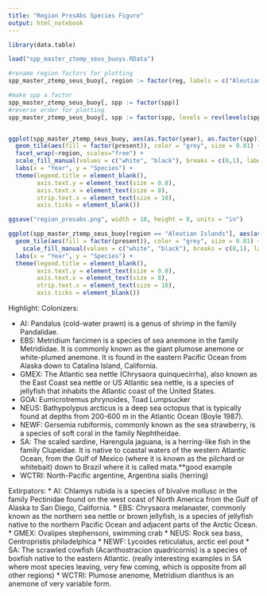```yaml
---
title: "Region PresAbs Species Figure"
output: html_notebook
---
```


```r
library(data.table)

load("spp_master_ztemp_seus_buoys.RData")
```

```r
#rename region factors for plotting
spp_master_ztemp_seus_buoy[, region := factor(reg, labels = c("Aleutian Islands", "Eastern Bering Sea", "Gulf of Mexico", "Gulf of Alaska", "Northeast US", "Newfoundland","Southeast US","Scotian Shelf" ,"West Coast Triennial"))]

#make spp a factor
spp_master_ztemp_seus_buoy[, spp := factor(spp)]
#reverse order for plotting
spp_master_ztemp_seus_buoy[, spp := factor(spp, levels = rev(levels(spp)))]


ggplot(spp_master_ztemp_seus_buoy, aes(as.factor(year), as.factor(spp))) + 
  geom_tile(aes(fill = factor(present)), color = "grey", size = 0.01) +
  facet_wrap(~region, scales="free") +
  scale_fill_manual(values = c("white", "black"), breaks = c(0,1), labels = c("Absent", "Present")) +
  labs(x = "Year", y = "Species") +
  theme(legend.title = element_blank(),
        axis.text.y = element_text(size = 0.8),
        axis.text.x = element_text(size = 8),
        strip.text.x = element_text(size = 10),
        axis.ticks = element_blank())

ggsave("region_presabs.png", width = 10, height = 8, units = "in")

ggplot(spp_master_ztemp_seus_buoy[region == "Aleutian Islands"], aes(as.factor(year), as.factor(spp))) + 
  geom_tile(aes(fill = factor(present)), color = "grey", size = 0.01) +
    scale_fill_manual(values = c("white", "black"), breaks = c(0,1), labels = c("Absent", "Present")) +
  labs(x = "Year", y = "Species") +
  theme(legend.title = element_blank(),
        axis.text.y = element_text(size = 0.8),
        axis.text.x = element_text(size = 8),
        strip.text.x = element_text(size = 10),
        axis.ticks = element_blank())

```

Highlight:
Colonizers:

* AI: Pandalus (cold-water prawn) is a genus of shrimp in the family Pandalidae. 
* EBS: Metridium farcimen is a species of sea anemone in the family Metridiidae. It is commonly known as the giant plumose anemone or white-plumed anemone. It is found in the eastern Pacific Ocean from Alaska down to Catalina Island, California.
* GMEX: The Atlantic sea nettle (Chrysaora quinquecirrha), also known as the East Coast sea nettle or US Atlantic sea nettle, is a species of jellyfish that inhabits the Atlantic coast of the United States. 
* GOA: Eumicrotremus phrynoides, Toad Lumpsucker
* NEUS: Bathypolypus arcticus is a deep sea octopus that is typically found at depths from 200-600 m in the Atlantic Ocean (Boyle 1987). 
* NEWF: Gersemia rubiformis, commonly known as the sea strawberry, is a species of soft coral in the family Nephtheidae. 
* SA: The scaled sardine, Harengula jaguana, is a herring-like fish in the family Clupeidae. It is native to coastal waters of the western Atlantic Ocean, from the Gulf of Mexico (where it is known as the pilchard or whitebait) down to Brazil where it is called mata.**good example
* WCTRI: North-Pacific argentine, Argentina sialis (herring)

Extirpators:
* AI: Chlamys rubida is a species of bivalve mollusc in the family Pectinidae found on the west coast of North America from the Gulf of Alaska to San Diego, California.
* EBS: Chrysaora melanaster, commonly known as the northern sea nettle or brown jellyfish, is a species of jellyfish native to the northern Pacific Ocean and adjacent parts of the Arctic Ocean.
* GMEX: Ovalipes stephensoni, swimming crab
* NEUS: Rock sea bass, Centropristis philadelphica
* NEWF: Lycoides reticulatus, arctic eel pout
* SA: The scrawled cowfish (Acanthostracion quadricornis) is a species of boxfish native to the eastern Atlantic. (really interesting examples in SA where most species leaving, very few coming, which is opposite from all other regions)
* WCTRI: Plumose anenome, Metridium dianthus is an anemone of very variable form. 


